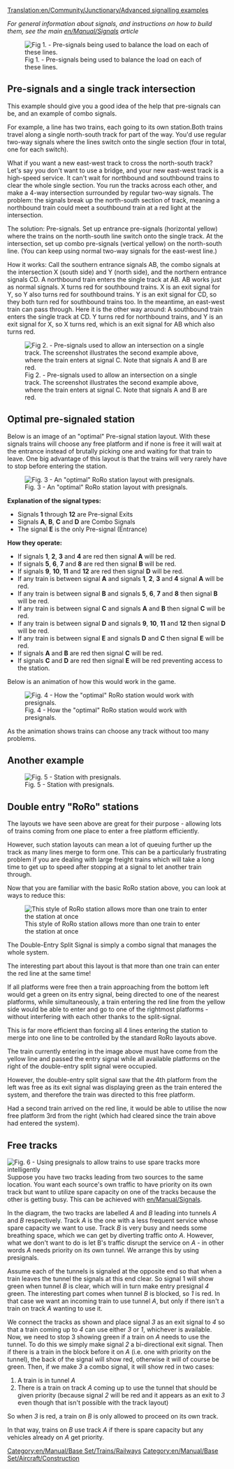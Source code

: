 [[Translation:en/Community/Junctionary/Advanced signalling examples]]

''For general information about signals, and instructions on how to build them, see the main [[en/Manual/Signals]] article''

{{en/Todo|Tidy this up into a proper showcase of complicated signaling arrangements.  Maybe even export it all to new types of [[en/Community/Junctionary/Main Page]] or into [[en/Manual/Stations]].}}

[[File:en/Community/Junctionary/Presig3.png|center|frame|Fig 1. - Pre-signals being used to balance the load on each of these lines.]]

==Pre-signals and a single track intersection==
This example should give you a good idea of the help that pre-signals can be, and an example of combo signals.

For example, a line has two trains, each going to its own station.Both trains travel along a single north-south track for part of the way. You'd use regular two-way signals where the lines switch onto the single section (four in total, one for each switch). 

What if you want a new east-west track to cross the north-south track? Let's say you don't want to use a bridge, and your new east-west track is a high-speed service. It can't wait for northbound and southbound trains to clear the whole single section. You run the tracks across each other, and make a 4-way intersection surrounded by regular two-way signals. The problem: the signals break up the north-south section of track, meaning a northbound train could meet a southbound train at a red light at the intersection.

The solution: Pre-signals. Set up entrance pre-signals (horizontal yellow) where the trains on the north-south line switch onto the single track. At the intersection, set up combo pre-signals (vertical yellow) on the north-south line. (You can keep using normal two-way signals for the east-west line.)

How it works: Call the southern entrance signals AB, the combo signals at the intersection X (south side) and Y (north side), and the northern entrance signals CD. A northbound train enters the single track at AB. AB works just as normal signals. X turns red for southbound trains. X is an exit signal for Y, so Y also turns red for southbound trains. Y is an exit signal for CD, so they both turn red for southbound trains too. In the meantime, an east-west train can pass through. Here it is the other way around: A southbound train enters the single track at CD. Y turns red for northbound trains, and Y is an exit signal for X, so X turns red, which is an exit signal for AB which also turns red.

[[File:en/Community/Junctionary/Presig single sect.png|center|frame|Fig 2. - Pre-signals used to allow an intersection on a single track. The screenshot illustrates the second example above, where the train enters at signal C. Note that signals A and B are red.]]

==Optimal pre-signaled station==
Below is an image of an "optimal" Pre-signal station layout.
With these signals trains will choose any free platform and if none is free it will wait at the entrance instead of brutally picking one and waiting for that train to leave. One big advantage of this layout is that the trains will very rarely have to stop before entering the station.

[[File:en/Community/Junctionary/Station presigs explained more.png|center|frame|Fig. 3 - An "optimal" RoRo station layout with presignals.]]

'''Explanation of the signal types:'''
* Signals '''1''' through '''12''' are Pre-signal Exits
* Signals '''A''', '''B''', '''C''' and '''D''' are Combo Signals
* The signal '''E''' is the only Pre-signal  (Entrance)

'''How they operate:'''
* If signals '''1''', '''2''', '''3''' and '''4''' are red then signal '''A''' will be red.
* If signals '''5''', '''6''', '''7''' and '''8''' are red then signal '''B''' will be red.
* If signals '''9''', '''10''', '''11''' and '''12''' are red then signal '''D''' will be red.
* If any train is between signal '''A''' and signals '''1''', '''2''', '''3''' and '''4''' signal '''A''' will be red.
* If any train is between signal '''B''' and signals '''5''', '''6''', '''7''' and '''8''' then signal '''B''' will be red.
* If any train is between signal '''C''' and signals '''A''' and '''B''' then signal '''C''' will be red.
* If any train is between signal '''D''' and signals '''9''', '''10''', '''11''' and '''12''' then signal '''D''' will be red.
* If any train is between signal '''E''' and signals '''D''' and '''C''' then signal '''E''' will be red.
* If signals '''A''' and '''B''' are red then signal '''C''' will be red.
* If signals '''C''' and '''D''' are red then signal '''E''' will be red preventing access to the station.


Below is an animation of how this would work in the game.

[[File:en/Community/Junctionary/Presigs.gif|center|frame|Fig. 4 - How the "optimal" RoRo station would work with presignals.]]


As the animation shows trains can choose any track without too many problems.

[[Category:en/Manual/Base Set/Trains/Railways]]
[[Category:en/Manual/Base Set/Aircraft/Construction]]

==Another example==
[[File:en/Community/Junctionary/Station Leave.jpeg|center|frame|Fig. 5 - Station with presignals.]]

==Double entry "RoRo" stations==
The layouts we have seen above are great for their purpose - allowing lots of trains coming from one place to enter a free platform efficiently.

However, such station layouts can mean a lot of queuing further up the track as many lines merge to form one. This can be a particularly frustrating problem if you are dealing with large freight trains which will take a long time to get up to speed after stopping at a signal to let another train through.

Now that you are familiar with the basic RoRo station above, you can look at ways to reduce this:

[[File:en/Community/Junctionary/Doubleentryexplained.png|frame|This style of RoRo station allows more than one train to enter the station at once]]

The Double-Entry Split Signal is simply a combo signal that manages the whole system.

The interesting part about this layout is that more than one train can enter the red line at the same time!

If all platforms were free then a train approaching from the bottom left would get a green on its entry signal, being directed to one of the nearest platforms, while simultaneously, a train entering the red line from the yellow side would be able to enter and go to one of the rightmost platforms - without interfering with each other thanks to the split-signal.

This is far more efficient than forcing all 4 lines entering the station to merge into one line to be controlled by the standard RoRo layouts above.

The train currently entering in the image above must have come from the yellow line and passed the entry signal while all available platforms on the right of the double-entry split signal were occupied.

However, the double-entry split signal saw that the 4th platform from the left was free as its exit signal was displaying green as the train entered the system, and therefore the train was directed to this free platform.

Had a second train arrived on the red line, it would be able to utilise the now free platform 3rd from the right (which had cleared since the train above had entered the system).

==Free tracks==
[[File:en/Community/Junctionary/SpareTunnel.png|frame|Fig. 6 - Using presignals to allow trains to use spare tracks more intelligently]]
Suppose you have two tracks leading from two sources to the same location.  You want each source's own traffic to have priority on its own track but want to utilize spare capacity on one of the tracks because the other is getting busy. This can be achieved with [[en/Manual/Signals]].

In the diagram, the two tracks are labelled ''A'' and ''B'' leading into tunnels ''A'' and ''B'' respectively.  Track ''A'' is the one with a less frequent service whose spare capacity we want to use.  Track ''B'' is very busy and needs some breathing space, which we can get by diverting traffic onto ''A''.  However, what we don't want to do is let B's traffic disrupt the service on ''A'' - in other words ''A'' needs priority on its own tunnel.  We arrange this by using presignals.

Assume each of the tunnels is signaled at the opposite end so that when a train leaves the tunnel the signals at this end clear.  So signal 1 will show green when tunnel ''B'' is clear, which will in turn make entry presignal ''4'' green.  The interesting part comes when tunnel ''B'' is blocked, so ''1'' is red. In that case we want an incoming train to use tunnel ''A'', but only if there isn't a train on track ''A'' wanting to use it.

We connect the tracks as shown and place signal ''3'' as an exit signal to ''4'' so that a train coming up to ''4'' can use either ''3'' or ''1'', whichever is available.  Now, we need to stop 3 showing green if a train on ''A'' needs to use the tunnel.  To do this we simply make signal ''2'' a bi-directional exit signal.  Then if there is a train in the block before it on ''A'' (i.e. one with priority on the tunnel), the back of the signal will show red, otherwise it will of course be green.  Then, if we make ''3'' a combo signal, it will show red in two cases:
# A train is in tunnel ''A''
# There is a train on track ''A'' coming up to use the tunnel that should be given priority (because signal ''2'' will be red and it appears as an exit to ''3'' even though that isn't possible with the track layout)
So when ''3'' is red, a train on ''B'' is only allowed to proceed on its own track.

In that way, trains on ''B'' use track ''A'' if there is spare capacity but any vehicles already on ''A'' get priority.